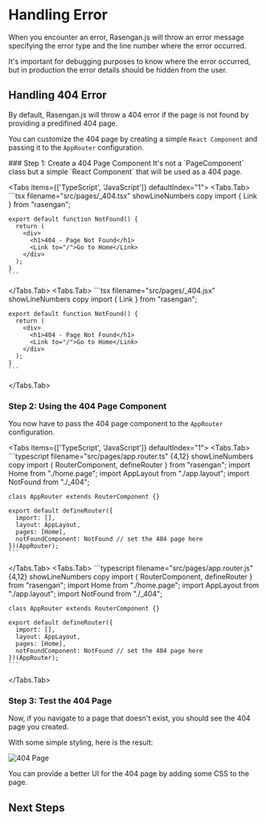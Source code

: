 
# Handling Error

When you encounter an error, Rasengan.js will throw an error message specifying the error type and the line number where the error occurred.

It's important for debugging purposes to know where the error occurred, but in production the error details should be hidden from the user.

## Handling 404 Error

By default, Rasengan.js will throw a 404 error if the page is not found by providing a predifined 404 page.

You can customize the 404 page by creating a simple `React Component` and passing it to the `AppRouter` configuration.

<Steps>
### Step 1: Create a 404 Page Component

<AlertBox type="info">
  It's not a `PageComponent` class but a simple `React Component` that will be
  used as a 404 page.
</AlertBox>

<Tabs items={['TypeScript', 'JavaScript']} defaultIndex="1">
  <Tabs.Tab>
    ```tsx filename="src/pages/_404.tsx" showLineNumbers copy
    import { Link } from "rasengan";

    export default function NotFound() {
      return (
        <div>
          <h1>404 - Page Not Found</h1>
          <Link to="/">Go to Home</Link>
        </div>
      );
    }
    ```

  </Tabs.Tab>
  <Tabs.Tab>
    ```tsx filename="src/pages/_404.jsx" showLineNumbers copy
    import { Link } from "rasengan";

    export default function NotFound() {
      return (
        <div>
          <h1>404 - Page Not Found</h1>
          <Link to="/">Go to Home</Link>
        </div>
      );
    }
    ```

  </Tabs.Tab>
</Tabs>

### Step 2: Using the 404 Page Component

You now have to pass the 404 page component to the `AppRouter` configuration.

<Tabs items={['TypeScript', 'JavaScript']} defaultIndex="1">
  <Tabs.Tab>
    ```typescript filename="src/pages/app.router.ts" {4,12} showLineNumbers copy
    import { RouterComponent, defineRouter } from "rasengan";
    import Home from "./home.page";
    import AppLayout from "./app.layout";
    import NotFound from "./_404";

    class AppRouter extends RouterComponent {}

    export default defineRouter({
      import: [],
      layout: AppLayout,
      pages: [Home],
      notFoundComponent: NotFound // set the 404 page here
    })(AppRouter);
    ```

  </Tabs.Tab>
  <Tabs.Tab>
    ```typescript filename="src/pages/app.router.js" {4,12} showLineNumbers copy
    import { RouterComponent, defineRouter } from "rasengan";
    import Home from "./home.page";
    import AppLayout from "./app.layout";
    import NotFound from "./_404";

    class AppRouter extends RouterComponent {}

    export default defineRouter({
      import: [],
      layout: AppLayout,
      pages: [Home],
      notFoundComponent: NotFound // set the 404 page here
    })(AppRouter);
    ```

  </Tabs.Tab>
</Tabs>

### Step 3: Test the 404 Page

Now, if you navigate to a page that doesn't exist, you should see the 404 page you created.

With some simple styling, here is the result: 

![404 Page](@assets/images/renders/_404.png)

You can provide a better UI for the 404 page by adding some CSS to the page.

</Steps>


## Next Steps 